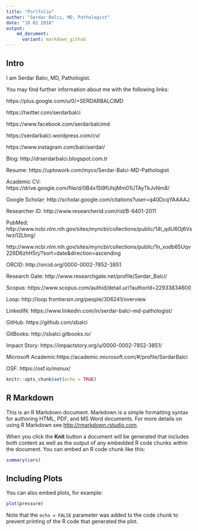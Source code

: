 ```yaml
---
title: "Portfolio"
author: "Serdar Balcı, MD, Pathologist"
date: "18 02 2018"
output: 
    md_document:
      variant: markdown_github
---
```



## Intro {#nextsteps .emphasized}


I am Serdar Balcı, MD, Pathologist.

You may find further information about me with the following links:


https://plus.google.com/u/0/+SERDARBALCIMD

https://twitter.com/serdarbalci

https://www.facebook.com/serdarbalcimd

https://serdarbalci.wordpress.com/cv/

https://www.instagram.com/balciserdar/



Blog: http://drserdarbalci.blogspot.com.tr

Resume: https://uptowork.com/mycv/Serdar-Balci-MD-Pathologist

Academic CV: https://drive.google.com/file/d/0B4x15l9fUIsjMm01UTAyTkJvNm8/

Google Scholar: http://scholar.google.com/citations?user=q40DcqYAAAAJ

Researcher ID: http://www.researcherid.com/rid/B-6401-2011

PubMed: http://www.ncbi.nlm.nih.gov/sites/myncbi/collections/public/14I_qdU6Oj6VsIwzi12Lbng/

http://www.ncbi.nlm.nih.gov/sites/myncbi/collections/public/1n_xodb65Uqv226D6zhH5rj/?sort=date&direction=ascending

ORCID: http://orcid.org/0000-0002-7852-3851

Research Gate: http://www.researchgate.net/profile/Serdar_Balci/

Scopus: https://www.scopus.com/authid/detail.uri?authorId=22933834600

Loop: http://loop.frontiersin.org/people/306241/overview

LinkedIN: https://www.linkedin.com/in/serdar-balci-md-pathologist/

GitHub: https://github.com/sbalci

GitBooks: http://sbalci.gitbooks.io/

Impact Story: https://impactstory.org/u/0000-0002-7852-3851/

Microsoft Academic:https://academic.microsoft.com/#/profile/SerdarBalci

OSF: https://osf.io/msnux/










<!-- Example codes -->


<!-- ```{r setup, include=FALSE} -->
<!-- knitr::opts_chunk$set(echo = TRUE) -->
<!-- ``` -->

<!-- ## R Markdown -->

<!-- This is an R Markdown document. Markdown is a simple formatting syntax for authoring HTML, PDF, and MS Word documents. For more details on using R Markdown see <http://rmarkdown.rstudio.com>. -->

<!-- When you click the **Knit** button a document will be generated that includes both content as well as the output of any embedded R code chunks within the document. You can embed an R code chunk like this: -->

<!-- ```{r cars} -->
<!-- summary(cars) -->
<!-- ``` -->

<!-- ## Including Plots -->

<!-- You can also embed plots, for example: -->

<!-- ```{r pressure, echo=FALSE} -->
<!-- plot(pressure) -->
<!-- ``` -->

<!-- Note that the `echo = FALSE` parameter was added to the code chunk to prevent printing of the R code that generated the plot. -->





<!-- ****************************************** -->
<!-- * The following text is provided -->
<!-- * for easier cutting and pasting as you -->
<!-- * work through the exercises in -->
<!-- * Module 2 - lesson 2: R Markdown Syntax -->
<!-- ****************************************** -->

<!-- # This is a level 1 header -->

<!-- ### This is a level 3 header -->

<!-- Here is a link to [GOOGLE](https://www.google.com/) -->

<!-- Here is a word in **bold** and another word in __bold__. -->

<!-- Here is a word in *italics* and another word in _italics_. -->

<!-- When we compile our document, we are using the `rmarkdown` package. -->

<!-- Here are some example R commands: -->

<!-- ``` -->
<!-- 2+2 -->
<!-- mean(c(1,2,3,4,5)) -->
<!-- ``` -->


<!-- Here is an example of a non-numbered list: -->

<!-- * Breakfast -->
<!--     - food -->
<!--         + eggs -->
<!--         + toast -->
<!--         + bacon -->
<!--     - drink -->
<!--         + apple juice -->
<!-- * Lunch -->
<!--     - taco -->
<!-- * Dinner -->
<!--     - baked chicken -->
<!--     - broccoli -->
<!--     - rice -->


<!-- Here is an example of a numbered list: -->

<!-- 1. Breakfast -->
<!--     a. food -->
<!--         i. eggs -->
<!--         ii. toast -->
<!--         iii. bacon -->
<!--     b. drink -->
<!--         i. apple juice -->
<!-- 2. Lunch -->
<!--     a. taco -->
<!-- 3. Dinner -->
<!--     a. baked chicken -->
<!--     b. broccoli -->
<!--     c. rice -->


<!-- Here is an example of a blockquote: -->

<!-- > This is a block quote. This -->
<!-- > paragraph has two lines. -->
<!-- > -->
<!-- > 1. This is a list inside a block quote. -->
<!-- > 2. Second item. -->


<!-- Here is an example of a nested blockquote: -->

<!-- > This is a block quote. This -->
<!-- > paragraph has two lines. -->
<!-- > -->
<!-- > > This text is nested -->


<!-- Here is an example of code in a blockquote: -->

<!-- >     2+2 -->
<!-- >     mean(c(1,2,3,4,5)) -->


<!-- # ```{r fig.height=5, fig.width=5} -->
<!-- # knitr::kable(head(cars), -->
<!-- #              caption = "Table Header Here") -->
<!-- # ``` -->
<!-- #  -->
<!-- #  -->
<!-- # Equation -->
<!-- #  -->
<!-- # $$ Y = beta_0 + beta_1x $$ -->
<!-- # https://www.sharelatex.com/ -->
<!-- #  -->


<!-- ```{r kable, results = 'asis'} -->
<!-- knitr::kable(head(mtcars), digits = 2, align = c(rep("l", 4), rep("c", 4), rep("r", 4))) -->
<!-- ``` -->


<!-- ```{r xtable, results = 'asis'} -->
<!-- library(xtable) -->
<!-- print(xtable(head(mtcars)), type = "html") -->
<!-- ``` -->


<!-- ```{r star, results = 'asis', warning=FALSE, message=FALSE} -->
<!-- library(stargazer, quietly = TRUE) -->

<!-- fit1 <- lm(mpg ~ wt, mtcars) -->
<!-- fit2 <- lm(mpg ~ wt + hp, mtcars) -->
<!-- fit3 <- lm(mpg ~ wt + hp + disp, mtcars) -->

<!-- stargazer(fit1, fit2, fit3, type = 'html') -->
<!-- ``` -->




<!-- ## Insert Images -->

<!-- Here is an image inserted -->

<!-- ![sunstar](images/sunstar.png) -->


<!-- Here is the R logo -->

<!-- ![r logo](https://www.r-project.org/logo/Rlogo.svg) -->


<!-- ## Insert an Animated GIF and Video -->

<!-- ![sunstar](images/sunstar.gif) -->

<!-- ![sunstar](videos/sunstar.mp4) -->

<!--
## Insert text with some footnotes

Here is a footnote reference [^1] and another [^longnote]

Here is an inline footnote ^[Inlines notes are easier to write, since you don't have to pick an identifier and move down to type the note.]

[^1]: Here is the footnote.
[^longnote]: Here's one with multiple blocks.-->


<!-- ```{r} -->
<!-- library("htmltools") -->
<!-- library("vembedr") -->

<!-- embed_url("https://www.youtube.com/watch?v=5BttFrkCcKA") -->
<!-- ``` -->


```r
knitr::opts_chunk$set(echo = TRUE)
```

## R Markdown

This is an R Markdown document. Markdown is a simple formatting syntax for authoring HTML, PDF, and MS Word documents. For more details on using R Markdown see <http://rmarkdown.rstudio.com>.

When you click the **Knit** button a document will be generated that includes both content as well as the output of any embedded R code chunks within the document. You can embed an R code chunk like this:

```r
summary(cars)
```

## Including Plots

You can also embed plots, for example:

```r
plot(pressure)
```

Note that the `echo = FALSE` parameter was added to the code chunk to prevent printing of the R code that generated the plot.
